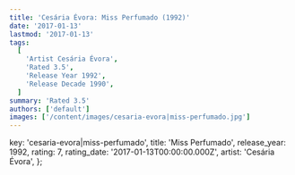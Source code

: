 ```yaml
---
title: 'Cesária Évora: Miss Perfumado (1992)'
date: '2017-01-13'
lastmod: '2017-01-13'
tags:
  [
    'Artist Cesária Évora',
    'Rated 3.5',
    'Release Year 1992',
    'Release Decade 1990',
  ]
summary: 'Rated 3.5'
authors: ['default']
images: ['/content/images/cesaria-evora|miss-perfumado.jpg']
---
```


  key: 'cesaria-evora|miss-perfumado',
  title: 'Miss Perfumado',
  release_year: 1992,
  rating: 7,
  rating_date: '2017-01-13T00:00:00.000Z',
  artist: 'Cesária Évora',
};

<MusicRating data={data} />

